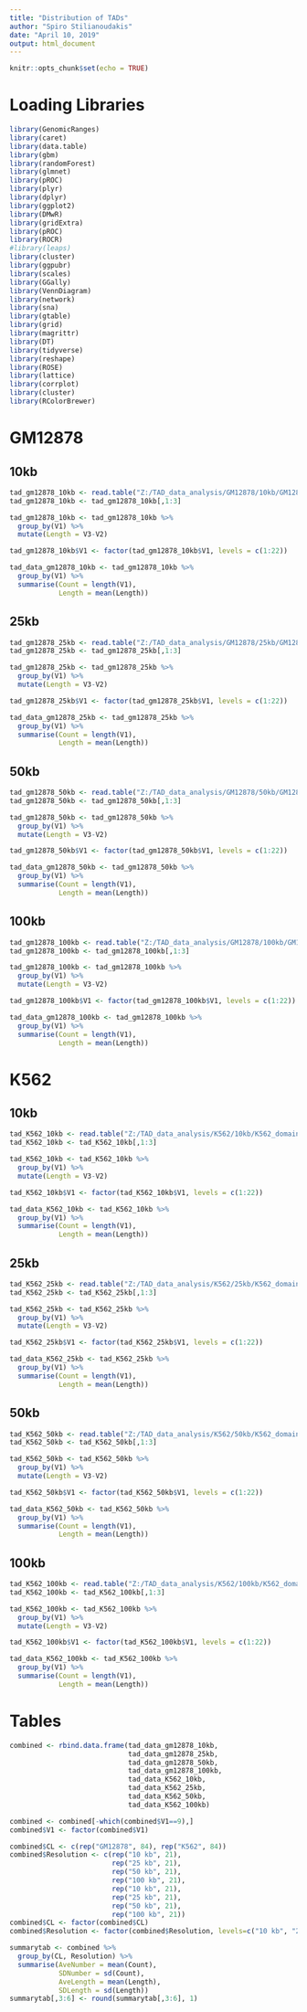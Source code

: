 ```yaml
---
title: "Distribution of TADs"
author: "Spiro Stilianoudakis"
date: "April 10, 2019"
output: html_document
---
```


```r
knitr::opts_chunk$set(echo = TRUE)
```

# Loading Libraries

```r
library(GenomicRanges)
library(caret)
library(data.table)
library(gbm)
library(randomForest)
library(glmnet)
library(pROC)
library(plyr)
library(dplyr)
library(ggplot2)
library(DMwR)
library(gridExtra)
library(pROC)
library(ROCR)
#library(leaps)
library(cluster)
library(ggpubr)
library(scales)
library(GGally)
library(VennDiagram)
library(network)
library(sna)
library(gtable)
library(grid)
library(magrittr) 
library(DT)
library(tidyverse)
library(reshape)
library(ROSE)
library(lattice)
library(corrplot)
library(cluster)
library(RColorBrewer)

```

# GM12878

## 10kb

```r
tad_gm12878_10kb <- read.table("Z:/TAD_data_analysis/GM12878/10kb/GM12878_domain_data_10000.b.txt")
tad_gm12878_10kb <- tad_gm12878_10kb[,1:3]

tad_gm12878_10kb <- tad_gm12878_10kb %>%
  group_by(V1) %>%
  mutate(Length = V3-V2)

tad_gm12878_10kb$V1 <- factor(tad_gm12878_10kb$V1, levels = c(1:22))

tad_data_gm12878_10kb <- tad_gm12878_10kb %>% 
  group_by(V1) %>% 
  summarise(Count = length(V1),
            Length = mean(Length))


```


## 25kb

```r
tad_gm12878_25kb <- read.table("Z:/TAD_data_analysis/GM12878/25kb/GM12878_domain_data_25000.b.txt")
tad_gm12878_25kb <- tad_gm12878_25kb[,1:3]

tad_gm12878_25kb <- tad_gm12878_25kb %>%
  group_by(V1) %>%
  mutate(Length = V3-V2)

tad_gm12878_25kb$V1 <- factor(tad_gm12878_25kb$V1, levels = c(1:22))

tad_data_gm12878_25kb <- tad_gm12878_25kb %>% 
  group_by(V1) %>% 
  summarise(Count = length(V1),
            Length = mean(Length))


```


## 50kb

```r
tad_gm12878_50kb <- read.table("Z:/TAD_data_analysis/GM12878/50kb/GM12878_domain_data_50000.b.txt")
tad_gm12878_50kb <- tad_gm12878_50kb[,1:3]

tad_gm12878_50kb <- tad_gm12878_50kb %>%
  group_by(V1) %>%
  mutate(Length = V3-V2)

tad_gm12878_50kb$V1 <- factor(tad_gm12878_50kb$V1, levels = c(1:22))

tad_data_gm12878_50kb <- tad_gm12878_50kb %>% 
  group_by(V1) %>% 
  summarise(Count = length(V1),
            Length = mean(Length))


```


## 100kb

```r
tad_gm12878_100kb <- read.table("Z:/TAD_data_analysis/GM12878/100kb/GM12878_domain_data_100000.b.txt")
tad_gm12878_100kb <- tad_gm12878_100kb[,1:3]

tad_gm12878_100kb <- tad_gm12878_100kb %>%
  group_by(V1) %>%
  mutate(Length = V3-V2)

tad_gm12878_100kb$V1 <- factor(tad_gm12878_100kb$V1, levels = c(1:22))

tad_data_gm12878_100kb <- tad_gm12878_100kb %>% 
  group_by(V1) %>% 
  summarise(Count = length(V1),
            Length = mean(Length))


```


# K562

## 10kb

```r
tad_K562_10kb <- read.table("Z:/TAD_data_analysis/K562/10kb/K562_domain_data_10000.b.txt")
tad_K562_10kb <- tad_K562_10kb[,1:3]

tad_K562_10kb <- tad_K562_10kb %>%
  group_by(V1) %>%
  mutate(Length = V3-V2)

tad_K562_10kb$V1 <- factor(tad_K562_10kb$V1, levels = c(1:22))

tad_data_K562_10kb <- tad_K562_10kb %>% 
  group_by(V1) %>% 
  summarise(Count = length(V1),
            Length = mean(Length))


```


## 25kb

```r
tad_K562_25kb <- read.table("Z:/TAD_data_analysis/K562/25kb/K562_domain_data_25000.b.txt")
tad_K562_25kb <- tad_K562_25kb[,1:3]

tad_K562_25kb <- tad_K562_25kb %>%
  group_by(V1) %>%
  mutate(Length = V3-V2)

tad_K562_25kb$V1 <- factor(tad_K562_25kb$V1, levels = c(1:22))

tad_data_K562_25kb <- tad_K562_25kb %>% 
  group_by(V1) %>% 
  summarise(Count = length(V1),
            Length = mean(Length))


```


## 50kb

```r
tad_K562_50kb <- read.table("Z:/TAD_data_analysis/K562/50kb/K562_domain_data_50000.b.txt")
tad_K562_50kb <- tad_K562_50kb[,1:3]

tad_K562_50kb <- tad_K562_50kb %>%
  group_by(V1) %>%
  mutate(Length = V3-V2)

tad_K562_50kb$V1 <- factor(tad_K562_50kb$V1, levels = c(1:22))

tad_data_K562_50kb <- tad_K562_50kb %>% 
  group_by(V1) %>% 
  summarise(Count = length(V1),
            Length = mean(Length))


```


## 100kb

```r
tad_K562_100kb <- read.table("Z:/TAD_data_analysis/K562/100kb/K562_domain_data_100000.b.txt")
tad_K562_100kb <- tad_K562_100kb[,1:3]

tad_K562_100kb <- tad_K562_100kb %>%
  group_by(V1) %>%
  mutate(Length = V3-V2)

tad_K562_100kb$V1 <- factor(tad_K562_100kb$V1, levels = c(1:22))

tad_data_K562_100kb <- tad_K562_100kb %>% 
  group_by(V1) %>% 
  summarise(Count = length(V1),
            Length = mean(Length))


```

# Tables

```r
combined <- rbind.data.frame(tad_data_gm12878_10kb,
                             tad_data_gm12878_25kb,
                             tad_data_gm12878_50kb,
                             tad_data_gm12878_100kb,
                             tad_data_K562_10kb,
                             tad_data_K562_25kb,
                             tad_data_K562_50kb,
                             tad_data_K562_100kb)

combined <- combined[-which(combined$V1==9),]
combined$V1 <- factor(combined$V1)

combined$CL <- c(rep("GM12878", 84), rep("K562", 84))
combined$Resolution <- c(rep("10 kb", 21),
                         rep("25 kb", 21),
                         rep("50 kb", 21),
                         rep("100 kb", 21),
                         rep("10 kb", 21),
                         rep("25 kb", 21),
                         rep("50 kb", 21),
                         rep("100 kb", 21))
combined$CL <- factor(combined$CL)
combined$Resolution <- factor(combined$Resolution, levels=c("10 kb", "25 kb", "50 kb", "100 kb"))

summarytab <- combined %>% 
  group_by(CL, Resolution) %>% 
  summarise(AveNumber = mean(Count),
            SDNumber = sd(Count),
            AveLength = mean(Length),
            SDLength = sd(Length))
summarytab[,3:6] <- round(summarytab[,3:6], 1)
```



